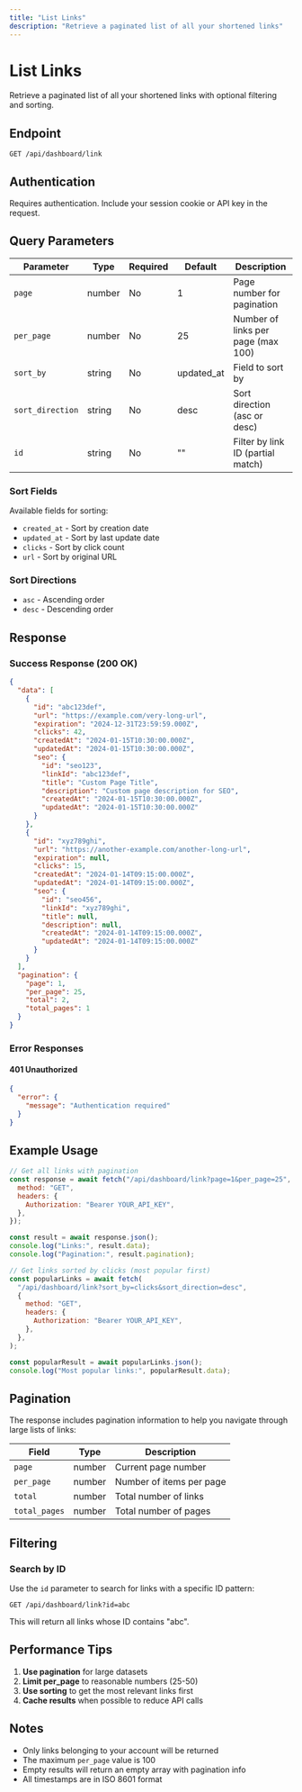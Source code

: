 ```yaml
---
title: "List Links"
description: "Retrieve a paginated list of all your shortened links"
---
```


# List Links

Retrieve a paginated list of all your shortened links with optional filtering and sorting.

## Endpoint

```
GET /api/dashboard/link
```

## Authentication

Requires authentication. Include your session cookie or API key in the request.

## Query Parameters

| Parameter        | Type   | Required | Default    | Description                        |
| ---------------- | ------ | -------- | ---------- | ---------------------------------- |
| `page`           | number | No       | 1          | Page number for pagination         |
| `per_page`       | number | No       | 25         | Number of links per page (max 100) |
| `sort_by`        | string | No       | updated_at | Field to sort by                   |
| `sort_direction` | string | No       | desc       | Sort direction (asc or desc)       |
| `id`             | string | No       | ""         | Filter by link ID (partial match)  |

### Sort Fields

Available fields for sorting:

- `created_at` - Sort by creation date
- `updated_at` - Sort by last update date
- `clicks` - Sort by click count
- `url` - Sort by original URL

### Sort Directions

- `asc` - Ascending order
- `desc` - Descending order

## Response

### Success Response (200 OK)

```json
{
  "data": [
    {
      "id": "abc123def",
      "url": "https://example.com/very-long-url",
      "expiration": "2024-12-31T23:59:59.000Z",
      "clicks": 42,
      "createdAt": "2024-01-15T10:30:00.000Z",
      "updatedAt": "2024-01-15T10:30:00.000Z",
      "seo": {
        "id": "seo123",
        "linkId": "abc123def",
        "title": "Custom Page Title",
        "description": "Custom page description for SEO",
        "createdAt": "2024-01-15T10:30:00.000Z",
        "updatedAt": "2024-01-15T10:30:00.000Z"
      }
    },
    {
      "id": "xyz789ghi",
      "url": "https://another-example.com/another-long-url",
      "expiration": null,
      "clicks": 15,
      "createdAt": "2024-01-14T09:15:00.000Z",
      "updatedAt": "2024-01-14T09:15:00.000Z",
      "seo": {
        "id": "seo456",
        "linkId": "xyz789ghi",
        "title": null,
        "description": null,
        "createdAt": "2024-01-14T09:15:00.000Z",
        "updatedAt": "2024-01-14T09:15:00.000Z"
      }
    }
  ],
  "pagination": {
    "page": 1,
    "per_page": 25,
    "total": 2,
    "total_pages": 1
  }
}
```

### Error Responses

#### 401 Unauthorized

```json
{
  "error": {
    "message": "Authentication required"
  }
}
```

## Example Usage

```javascript
// Get all links with pagination
const response = await fetch("/api/dashboard/link?page=1&per_page=25", {
  method: "GET",
  headers: {
    Authorization: "Bearer YOUR_API_KEY",
  },
});

const result = await response.json();
console.log("Links:", result.data);
console.log("Pagination:", result.pagination);

// Get links sorted by clicks (most popular first)
const popularLinks = await fetch(
  "/api/dashboard/link?sort_by=clicks&sort_direction=desc",
  {
    method: "GET",
    headers: {
      Authorization: "Bearer YOUR_API_KEY",
    },
  },
);

const popularResult = await popularLinks.json();
console.log("Most popular links:", popularResult.data);
```

## Pagination

The response includes pagination information to help you navigate through large lists of links:

| Field         | Type   | Description              |
| ------------- | ------ | ------------------------ |
| `page`        | number | Current page number      |
| `per_page`    | number | Number of items per page |
| `total`       | number | Total number of links    |
| `total_pages` | number | Total number of pages    |

## Filtering

### Search by ID

Use the `id` parameter to search for links with a specific ID pattern:

```
GET /api/dashboard/link?id=abc
```

This will return all links whose ID contains "abc".

## Performance Tips

1. **Use pagination** for large datasets
2. **Limit per_page** to reasonable numbers (25-50)
3. **Use sorting** to get the most relevant links first
4. **Cache results** when possible to reduce API calls

## Notes

- Only links belonging to your account will be returned
- The maximum `per_page` value is 100
- Empty results will return an empty array with pagination info
- All timestamps are in ISO 8601 format
